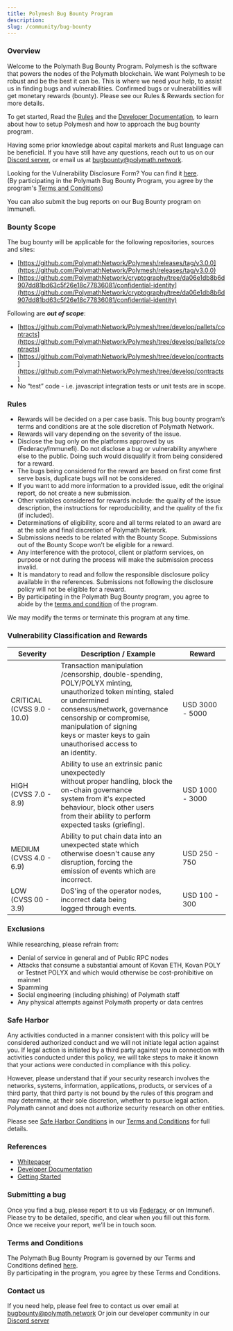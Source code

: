 ```yaml
---
title: Polymesh Bug Bounty Program
description:
slug: /community/bug-bounty
---
```



### Overview
Welcome to the Polymath Bug Bounty Program.
Polymesh is the software that powers the nodes of the Polymath blockchain. We want Polymesh to be robust and be the best it can be. This is where we need your help, to assist us in finding bugs and vulnerabilities. Confirmed bugs or vulnerabilities will get monetary rewards (bounty). Please see our Rules & Rewards section for more details.


To get started, Read the [Rules](/community/bug-bounty-rules) and the [Developer Documentation](/quickstart/), to learn about how to setup Polymesh and how to approach the bug bounty program.

Having some prior knowledge about capital markets and Rust language can be beneficial. If you have still have any questions, reach out to us on our [Discord server](https://discord.gg/ud2deWAnyt), or email us at [bugbounty@polymath.network](mailto:bugbounty@polymath.network).

<HighlightBox type="tip">

Looking for the Vulnerability Disclosure Form? You can find it [here](https://www.federacy.com/polymesh-bug-bounty-program).  
(By participating in the Polymath Bug Bounty Program, you agree by the program's [Terms and Conditions](/community/bug-bounty-rules))

</HighlightBox>

You can also submit the bug reports on our Bug Bounty program on Immunefi.  

### Bounty Scope
The bug bounty will be applicable for the following repositories, sources and sites:

* [https://github.com/PolymathNetwork/Polymesh/releases/tag/v3.0.0](https://github.com/PolymathNetwork/Polymesh/releases/tag/v3.0.0)
* [https://github.com/PolymathNetwork/cryptography/tree/da06e1db8b6d907dd81bd63c5f26e18c77836081/confidential-identity](https://github.com/PolymathNetwork/cryptography/tree/da06e1db8b6d907dd81bd63c5f26e18c77836081/confidential-identity)
 

Following are ***out of scope***:

* [https://github.com/PolymathNetwork/Polymesh/tree/develop/pallets/contracts](https://github.com/PolymathNetwork/Polymesh/tree/develop/pallets/contracts)
* [https://github.com/PolymathNetwork/Polymesh/tree/develop/contracts](https://github.com/PolymathNetwork/Polymesh/tree/develop/contracts)
* No “test” code - i.e. javascript integration tests or unit tests are in scope.

### Rules

* Rewards will be decided on a per case basis. This bug bounty program’s terms and conditions are at the sole discretion of Polymath Network.
* Rewards will vary depending on the severity of the issue.
* Disclose the bug only on the platforms approved by us (Federacy/Immunefi). Do not disclose a bug or vulnerability anywhere else to the public. Doing such would disqualify it from being considered for a reward.
* The bugs being considered for the reward are based on first come first serve basis, duplicate bugs will not be considered.
* If you want to add more information to a provided issue, edit the original report, do not create a new submission.
* Other variables considered for rewards include: the quality of the issue description, the instructions for reproducibility, and the quality of the fix (if included).
* Determinations of eligibility, score and all terms related to an award are at the sole and final discretion of Polymath Network.
* Submissions needs to be related with the Bounty Scope. Submissions out of the Bounty Scope won’t be eligible for a reward.
* Any interference with the protocol, client or platform services, on purpose or not during the process will make the submission process invalid.
* It is mandatory to read and follow the responsible disclosure policy available in the references. Submissions not following the disclosure policy will not be eligible for a reward.
* By participating in the Polymath Bug Bounty program, you agree to abide by the [terms and condition](/community/bug-bounty-rules) of the program.

We may modify the terms or terminate this program at any time.
 

### Vulnerability Classification and Rewards

| <b>Severity</b> | <b>Description / Example</b> | <b>Reward</b> |
|-|-|-|
| CRITICAL<br/>(CVSS 9.0 - 10.0) | Transaction manipulation /censorship, double-spending,<br/> POLY/POLYX minting, unauthorized token minting, staled <br/>or undermined consensus/network, governance <br/>censorship or compromise, manipulation of signing <br/>keys or master keys to gain unauthorised access to <br/>an identity. | USD 3000 - 5000 |
| HIGH<br/>(CVSS 7.0 - 8.9) | Ability to use an extrinsic panic unexpectedly <br/>without proper handling, block the on-chain governance <br/>system from it's expected behaviour, block other users<br/>from their ability to perform expected tasks (griefing). | USD 1000 - 3000 |
| MEDIUM<br/>(CVSS 4.0 - 6.9) | Ability to put chain data into an unexpected state which <br/>otherwise doesn't cause any disruption, forcing the <br/>emission of events which are incorrect. | USD 250 - 750 |
| LOW<br/>(CVSS 00 - 3.9) | DoS'ing of the operator nodes, incorrect data being <br/>logged through events. | USD 100 - 300 |

### Exclusions
While researching, please refrain from:

* Denial of service in general and of Public RPC nodes
* Attacks that consume a substantial amount of Kovan ETH, Kovan POLY or Testnet POLYX and which would otherwise be cost-prohibitive on mainnet
* Spamming
* Social engineering (including phishing) of Polymath staff
* Any physical attempts against Polymath property or data centres

### Safe Harbor
Any activities conducted in a manner consistent with this policy will be considered authorized conduct and we will not initiate legal action against you. If legal action is initiated by a third party against you in connection with activities conducted under this policy, we will take steps to make it known that your actions were conducted in compliance with this policy.

However, please understand that if your security research involves the networks, systems, information, applications, products, or services of a third party, that third party is not bound by the rules of this program and may determine, at their sole discretion, whether to pursue legal action. Polymath cannot and does not authorize security research on other entities. 

Please see [Safe Harbor Conditions](/community/bug-bounty-rules#23-safe-harbor-provisions) in our [Terms and Conditions](/community/bug-bounty-rules/) for full details.

### References
* [Whitepaper](https://uploads-ssl.webflow.com/5d4f4a138ab9f5b34b0a69fd/5f21cafa8b364179f4dc40cb_Polymesh%20Whitepaper.pdf?hsCtaTracking=c1b5319a-28d0-4a2f-af97-5c4a00451566%7Cd2605ea2-256d-4886-a85c-2d7e68873305)
* [Developer Documentation](https://developers.polymesh.live/)
* [Getting Started](/quickstart/)


### Submitting a bug
Once you find a bug, please report it to us via [Federacy](https://www.federacy.com/polymesh-bug-bounty-program), or on Immunefi. 
Please try to be detailed, specific, and clear when you fill out this form. Once we receive your report, we’ll be in touch soon.

### Terms and Conditions
The Polymath Bug Bounty Program is governed by our Terms and Conditions defined [here](/community/bug-bounty-rules).  
By participating in the program, you agree by these Terms and Conditions.


### Contact us
If you need help, please feel free to contact us over email at [bugbounty@polymath.network](mailto:bugbounty@polymath.network)
Or join our developer community in our [Discord server](https://discord.gg/ud2deWAnyt)

